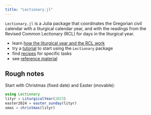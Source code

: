 ```yaml
---
title: "Lectionary.jl"
---
```


`Lectionary.jl` is a Julia package that coordinates the Gregorian civil calendar with a liturgical calendar year, and with the readings from the Revised Common Lectionary (RCL) for days in the liturgical year.

- learn [how the liturgical year and the RCL work](./concepts/) 
- try a [tutorial](./tutorials/) to start using the `Lectionary` package
- find [recipes](./guides/) for specific tasks
- see [reference material](./reference/)


## Rough notes

Start with Christmas (fixed date) and Easter (movable):

```julia
using Lectionary
lityr = LiturgicalYear(2023)
easter2024 = easter_sunday(lityr)
xmas = christmas(lityr)
```